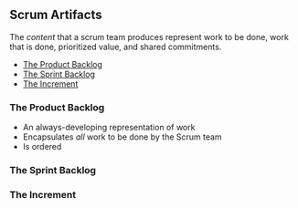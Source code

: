 ## Scrum Artifacts

The _content_ that a scrum team produces represent work to be done, work that is done, prioritized value, and shared commitments.

- [The Product Backlog](#the-product-backlog)
- [The Sprint Backlog](#the-sprint-backlog)
- [The Increment](#the-increment)

### The Product Backlog

- An always-developing representation of work
- Encapsulates _all_ work to be done by the Scrum team
- Is ordered

### The Sprint Backlog

### The Increment
